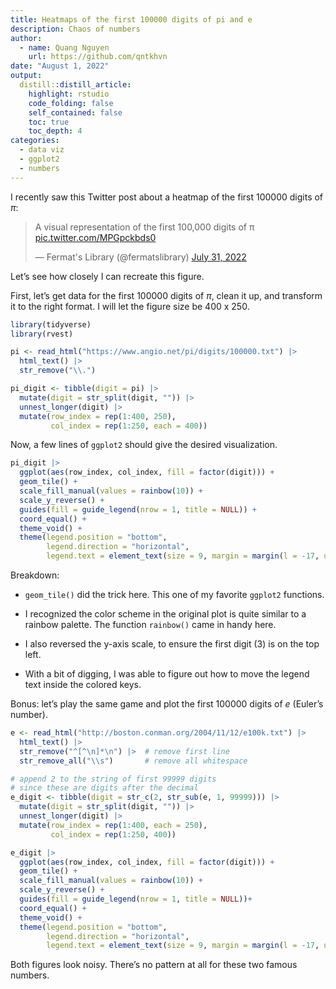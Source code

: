 ```yaml
---
title: Heatmaps of the first 100000 digits of pi and e
description: Chaos of numbers
author:
  - name: Quang Nguyen
    url: https://github.com/qntkhvn
date: "August 1, 2022"
output:
  distill::distill_article:
    highlight: rstudio
    code_folding: false
    self_contained: false
    toc: true
    toc_depth: 4
categories:
  - data viz
  - ggplot2
  - numbers
---
```


I recently saw this Twitter post about a heatmap of the first 100000 digits of $\pi$:

<blockquote class="twitter-tweet"><p lang="en" dir="ltr">A visual representation of the first 100,000 digits of π <a href="https://t.co/MPGpckbds0">pic.twitter.com/MPGpckbds0</a></p>&mdash; Fermat&#39;s Library (@fermatslibrary) <a href="https://twitter.com/fermatslibrary/status/1553738762873602048?ref_src=twsrc%5Etfw">July 31, 2022</a></blockquote> <script async src="https://platform.twitter.com/widgets.js" charset="utf-8"></script>

Let's see how closely I can recreate this figure.

First, let's get data for the first 100000 digits of $\pi$, clean it up, and transform it to the right format. I will let the figure size be 400 x 250.

```r
library(tidyverse)
library(rvest)

pi <- read_html("https://www.angio.net/pi/digits/100000.txt") |> 
  html_text() |> 
  str_remove("\\.") 

pi_digit <- tibble(digit = pi) |> 
  mutate(digit = str_split(digit, "")) |> 
  unnest_longer(digit) |> 
  mutate(row_index = rep(1:400, 250),
         col_index = rep(1:250, each = 400))
```

Now, a few lines of `ggplot2` should give the desired visualization.

```r
pi_digit |>
  ggplot(aes(row_index, col_index, fill = factor(digit))) +
  geom_tile() +
  scale_fill_manual(values = rainbow(10)) +
  scale_y_reverse() + 
  guides(fill = guide_legend(nrow = 1, title = NULL)) + 
  coord_equal() +
  theme_void() +
  theme(legend.position = "bottom",
        legend.direction = "horizontal",
        legend.text = element_text(size = 9, margin = margin(l = -17, unit = "pt")))
```

Breakdown:

*   `geom_tile()` did the trick here. This one of my favorite `ggplot2` functions.

*   I recognized the color scheme in the original plot is quite similar to a rainbow palette. The function `rainbow()` came in handy here.

*   I also reversed the y-axis scale, to ensure the first digit (3) is on the top left. 

*   With a bit of digging, I was able to figure out how to move the legend text inside the colored keys.

Bonus: let's play the same game and plot the first 100000 digits of $e$ (Euler's number).

```r
e <- read_html("http://boston.conman.org/2004/11/12/e100k.txt") |> 
  html_text() |> 
  str_remove("^[^\n]*\n") |>  # remove first line 
  str_remove_all("\\s")       # remove all whitespace

# append 2 to the string of first 99999 digits
# since these are digits after the decimal
e_digit <- tibble(digit = str_c(2, str_sub(e, 1, 99999))) |> 
  mutate(digit = str_split(digit, "")) |> 
  unnest_longer(digit) |> 
  mutate(row_index = rep(1:400, each = 250),
         col_index = rep(1:250, 400))

e_digit |>
  ggplot(aes(row_index, col_index, fill = factor(digit))) +
  geom_tile() +
  scale_fill_manual(values = rainbow(10)) +
  scale_y_reverse() + 
  guides(fill = guide_legend(nrow = 1, title = NULL))+ 
  coord_equal() +
  theme_void() +
  theme(legend.position = "bottom",
        legend.direction = "horizontal",
        legend.text = element_text(size = 9, margin = margin(l = -17, unit = "pt")))
```

Both figures look noisy. There's no pattern at all for these two famous numbers.